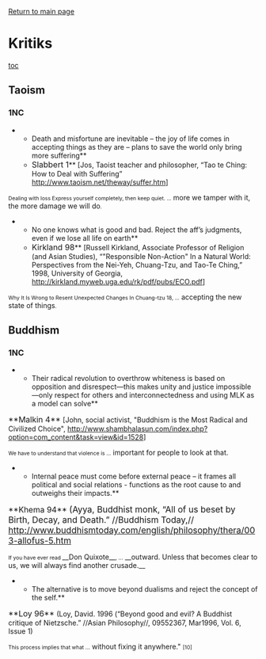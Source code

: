 [[2012-2012 - Bishop Guertin (NH) - Michael Raposo & Luke Van Seters|Return to main page]]
=Kritiks= 
[[toc]]
==Taoism== 
===1NC=== 

**Death and misfortune are inevitable – the joy of life comes in accepting things as they are – plans to save the world only bring more suffering**
**<span style="font-size: 12pt;">Slabbert 1</span>** [Jos, Taoist teacher and philosopher, “Tao te Ching: How to Deal with Suffering” http://www.taoism.net/theway/suffer.htm]

<span style="font-size: 8pt;">Dealing with loss Express yourself completely, then keep quiet. ...</span> more we tamper<span class="TitleChar"> with it, </span>the more damage we<span class="TitleChar"> will </span>do<span style="font-size: 8pt;">.</span>

**No one knows what is good and bad. Reject the aff’s judgments, even if we lose all life on earth**
**<span style="font-size: 12pt;">Kirkland 98</span>** [Russell Kirkland, Associate Professor of Religion (and Asian Studies), “"Responsible Non-Action" In a Natural World: Perspectives from the Nei-Yeh, Chuang-Tzu, and Tao-Te Ching,” 1998, University of Georgia, http://kirkland.myweb.uga.edu/rk/pdf/pubs/ECO.pdf]

<span style="font-size: 8pt;">Why It Is Wrong to Resent Unexpected Changes In Chuang-tzu 18, ...</span> accept<span class="TitleChar">ing </span>the new state of things<span style="font-size: 8pt;">.</span>
==Buddhism== 
===1NC=== 

**Their radical revolution to overthrow whiteness is based on opposition and disrespect—this makes unity and justice impossible—only respect for others and interconnectedness and using MLK as a model can solve**
<span style="font-size: 12pt;">**Malkin 4** </span>[John, social activist, "Buddhism is the Most Radical and Civilized Choice", <span style="color: windowtext; text-decoration: none;">[[http://www.shambhalasun.com/index.php?option=com_content&task=view&id=1528]]</span>]

<span style="font-size: 8pt;">We have to understand that violence is ...</span><span class="StyleBoldUnderline"> important for people to look at that.</span>

**Internal peace must come before external peace – it frames all political and social relations - functions as the root cause to and outweighs their impacts.**
<span style="font-size: 12pt;">**Khema 94** </span><span style="font-size: 13pt;">(Ayya, Buddhist monk, “All of us beset by Birth, Decay, and Death.” //Buddhism Today,// </span><span style="color: #0000e9; font-size: 13pt;">[[http://www.buddhismtoday.com/english/philosophy/thera/003-allofus-5.htm]]</span>

<span style="font-size: 8pt;">If you have ever read </span>__Don Quixote__<span style="font-size: 8pt;">, ...</span> __outward. Unless that becomes clear to us, we will always find another crusade.__

**The alternative is to move beyond dualisms and reject the concept of the self.**
<span style="font-size: 12pt;">**Loy 96** </span>(Loy, David. 1996 (“Beyond good and evil? A Buddhist critique of Nietzsche.” //Asian Philosophy//, 09552367, Mar1996, Vol. 6, Issue 1)

<span style="font-size: 8pt;">This process implies that what ...</span><span class="StyleBoldUnderline"> without fixing it anywhere." </span><span style="font-size: 8pt;">[10]</span>